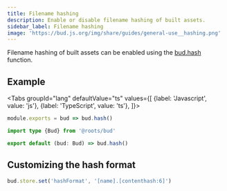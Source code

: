 ```yaml
---
title: Filename hashing
description: Enable or disable filename hashing of built assets.
sidebar_label: Filename hashing
image: 'https://bud.js.org/img/share/guides/general-use__hashing.png'
---
```



Filename hashing of built assets can be enabled using the [bud.hash](/docs/bud.hash) function.

## Example

<Tabs
  groupId="lang"
  defaultValue="ts"
  values={[
    {label: 'Javascript', value: 'js'},
    {label: 'TypeScript', value: 'ts'},
  ]}>
  <TabItem value="js">

```js title="bud.config.js"
module.exports = bud => bud.hash()
```

  </TabItem>
  <TabItem value="ts">

```ts bud.config.ts
import type {Bud} from '@roots/bud'

export default (bud: Bud) => bud.hash()
```

  </TabItem>
</Tabs>

## Customizing the hash format

```js
bud.store.set('hashFormat', '[name].[contenthash:6]')
```
